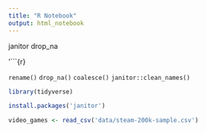 ```yaml
---
title: "R Notebook"
output: html_notebook
---
```


{janitor}
drop_na

'```{r}

`rename()`
`drop_na()`
`coalesce()`
`janitor::clean_names()`
```r
library(tidyverse)
```
```r
install.packages('janitor')
```

```r
video_games <- read_csv('data/steam-200k-sample.csv')

```



